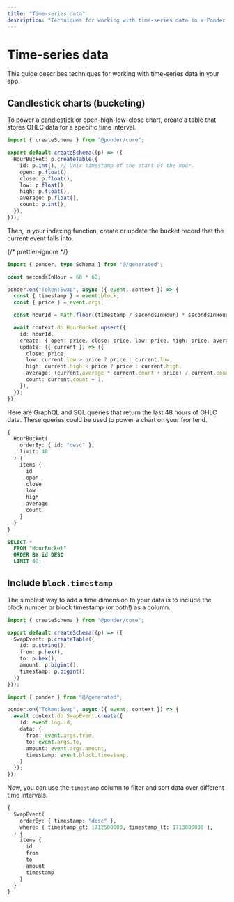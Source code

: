 ```yaml
---
title: "Time-series data"
description: "Techniques for working with time-series data in a Ponder app."
---
```



# Time-series data

This guide describes techniques for working with time-series data in your app.

## Candlestick charts (bucketing)

To power a [candlestick](https://en.wikipedia.org/wiki/Candlestick_chart) or open-high-low-close chart, create a table that stores OHLC data for a specific time interval.

```ts filename="ponder.schema.ts"
import { createSchema } from "@ponder/core";

export default createSchema((p) => ({
  HourBucket: p.createTable({
    id: p.int(), // Unix timestamp of the start of the hour.
    open: p.float(),
    close: p.float(),
    low: p.float(),
    high: p.float(),
    average: p.float(),
    count: p.int(),
  }),
}));
```

Then, in your indexing function, create or update the bucket record that the current event falls into.

{/* prettier-ignore */}
```ts filename="src/index.ts"
import { ponder, type Schema } from "@/generated";

const secondsInHour = 60 * 60;

ponder.on("Token:Swap", async ({ event, context }) => {
  const { timestamp } = event.block;
  const { price } = event.args;

  const hourId = Math.floor((timestamp / secondsInHour) * secondsInHour);

  await context.db.HourBucket.upsert({
    id: hourId,
    create: { open: price, close: price, low: price, high: price, average: price, count: 1 },
    update: ({ current }) => ({
      close: price,
      low: current.low > price ? price : current.low,
      high: current.high < price ? price : current.high,
      average: (current.average * current.count + price) / current.count + 1,
      count: current.count + 1,
    }),
  });
});
```

Here are GraphQL and SQL queries that return the last 48 hours of OHLC data. These queries could be used to power a chart on your frontend.

<div class="code-columns">

```graphql filename="GraphQL query"
{
  HourBucket(
    orderBy: { id: "desc" },
    limit: 48
  ) {
    items {
      id
      open
      close
      low
      high
      average
      count
    }
  }
}
```

```sql filename="SQL query"
SELECT *
  FROM "HourBucket"
  ORDER BY id DESC
  LIMIT 48;
```

</div>


## Include `block.timestamp`

The simplest way to add a time dimension to your data is to include the block number or block timestamp (or both!) as a column.

<div class="code-columns">

```ts filename="ponder.schema.ts"
import { createSchema } from "@ponder/core";

export default createSchema((p) => ({
  SwapEvent: p.createTable({
    id: p.string(),
    from: p.hex(),
    to: p.hex(),
    amount: p.bigint(),
    timestamp: p.bigint()
  })
}));
```

```ts filename="src/index.ts" {10}
import { ponder } from "@/generated";

ponder.on("Token:Swap", async ({ event, context }) => {
  await context.db.SwapEvent.create({
    id: event.log.id,
    data: {
      from: event.args.from,
      to: event.args.to,
      amount: event.args.amount,
      timestamp: event.block.timestamp,
    }
  });
});
```
</div>

Now, you can use the `timestamp` column to filter and sort data over different time intervals.

```graphql filename="GraphQL query"
{
  SwapEvent(
    orderBy: { timestamp: "desc" },
    where: { timestamp_gt: 1712500000, timestamp_lt: 1713000000 },
  ) {
    items {
      id
      from
      to
      amount
      timestamp
    }
  }
}
```